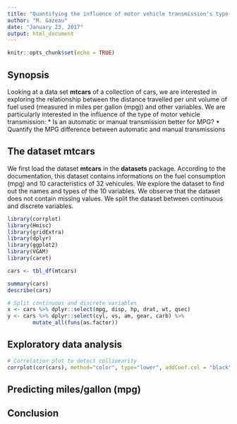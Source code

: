 ```yaml
---
title: "Quantifying the influence of motor vehicle transmission's type on fuel consumption"
author: "M. Gazeau"
date: "January 23, 2017"
output: html_document
---
```



```r
knitr::opts_chunk$set(echo = TRUE)
```

## Synopsis


Looking at a data set **mtcars** of a collection of cars, we are interested in exploring the relationship between the distance travelled per unit volume of fuel used (measured in miles per gallon (mpg)) and other variables. We are particularly interested in the influence of the type of motor vehicle transmission:
 * Is an automatic or manual transmission better for MPG?
 * Quantify the MPG difference between automatic and manual transmissions
 
## The dataset mtcars
We first load the dataset **mtcars** in the **datasets** package.
According to the documentation, this dataset contains informations on the fuel consumption (mpg) and 10 caracteristics of 32 vehicules. 
We explore the dataset to find out the names and types of the 10 variables. We observe that the dataset does not contain missing values. We split the dataset between continuous and discrete variables.

```r
library(corrplot)
library(Hmisc)
library(gridExtra)
library(dplyr)
library(ggplot2)
library(VGAM)
library(caret)

cars <- tbl_df(mtcars) 

summary(cars)
describe(cars)

# Split continuous and discrete variables
x <- cars %>% dplyr::select(mpg, disp, hp, drat, wt, qsec)
y <- cars %>% dplyr::select(cyl, vs, am, gear, carb) %>%
        mutate_all(funs(as.factor))
```



 
## Exploratory data analysis

```r
# Correlation plot to detect collinearity
corrplot(cor(cars), method="color", type="lower", addCoef.col = "black")
```



## Predicting miles/gallon (mpg)

## Conclusion
